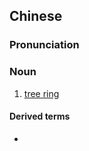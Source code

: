 {{also|树轮}}
==Chinese==
{{zh-forms|s=树轮}}

===Pronunciation===
{{zh-pron
|m=shùlún
|cat=n
}}

===Noun===
{{zh-noun}}

# [[tree ring]]

====Derived terms====
* {{zh-l|樹輪年代學}}